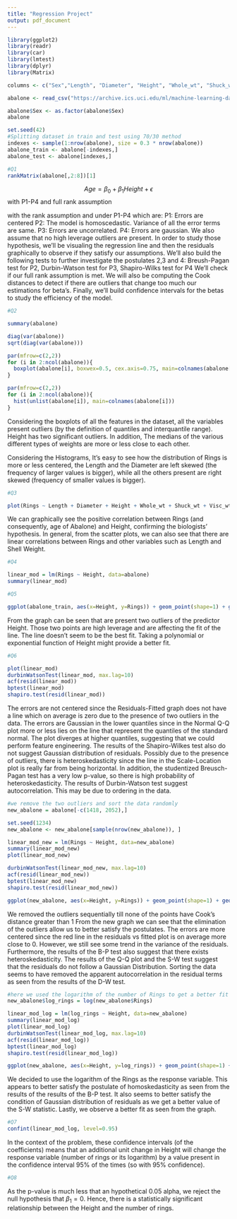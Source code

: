 ```yaml
---
title: "Regression Project"
output: pdf_document
---
```


```r

library(ggplot2)
library(readr)
library(car)
library(lmtest)
library(dplyr)
library(Matrix)

columns <- c("Sex","Length", "Diameter", "Height", "Whole_wt", "Shuck_wt", "Visc_wt", "Shell_wt", "Rings")

abalone <- read_csv("https://archive.ics.uci.edu/ml/machine-learning-databases/abalone/abalone.data",col_names=columns)

abalone$Sex <- as.factor(abalone$Sex)
abalone

set.seed(42)
#Splitting dataset in train and test using 70/30 method
indexes <- sample(1:nrow(abalone), size = 0.3 * nrow(abalone))
abalone_train <- abalone[-indexes,]
abalone_test <- abalone[indexes,]

```


```r
#Q1
rankMatrix(abalone[,2:8])[1]

```
$$ Age = \beta_0 + \beta_1 Height+\epsilon $$ with P1-P4 and full rank assumption

with the rank assumption and under P1-P4 which are:
P1: Errors are centered
P2: The model is homoscedastic. Variance of all the error terms are same.
P3: Errors are uncorrelated.
P4: Errors are gaussian.
We also assume that no high leverage outliers are present.
In order to study those hypothesis, we’ll be visualing the regression line and then the residuals graphically to observe if they satisfy our assumptions. We’ll also build the following tests to further investigate the postulates 2,3 and 4:
Breush-Pagan test for P2,
Durbin-Watson test for P3,
Shapiro-Wilks test for P4
We’ll check if our full rank assumption is met.
We will also be computing the Cook distances to detect if there are outliers that change too much our estimations for beta’s.
Finally, we’ll build confidence intervals for the betas to study the efficiency of the model.

```r
#Q2

summary(abalone)

diag(var(abalone))
sqrt(diag(var(abalone)))

par(mfrow=c(2,2))
for (i in 2:ncol(abalone)){
  boxplot(abalone[i], boxwex=0.5, cex.axis=0.75, main=colnames(abalone[i]))
}

par(mfrow=c(2,2))
for (i in 2:ncol(abalone)){
  hist(unlist(abalone[i]), main=colnames(abalone[i]))
}

```
Considering the boxplots of all the features in the dataset, all the variables present outliers (by the definition of quantiles and interquantile range). Height has two significant outliers. In addition, The medians of the various different types of weights are more or less close to each other. 

Considering the Histograms, It's easy to see how the distribution of Rings is more or less centered, the Length and the Diameter are left skewed (the frequency of larger values is bigger), while all the others present are right skewed (frequency of smaller values is bigger).

```r
#Q3

plot(Rings ~ Length + Diameter + Height + Whole_wt + Shuck_wt + Visc_wt + Shell_wt, data=abalone)

```
We can graphically see the positive correlation between Rings (and consequently, age of Abalone) and Height, confirming the biologists’ hypothesis. In general, from the scatter plots, we can also see that there are linear correlations between Rings and other variables such as Length and Shell Weight. 

```r
#Q4

linear_mod = lm(Rings ~ Height, data=abalone)
summary(linear_mod)

```

```r
#Q5

ggplot(abalone_train, aes(x=Height, y=Rings)) + geom_point(shape=1) + geom_smooth(method=lm)

```
From the graph can be seen that are present two outliers of the predictor Height. Those two points are high leverage and are affecting the fit of the line. The line doesn't seem to be the best fit. Taking a polynomial or exponential function of Height might provide a better fit.

```r
#Q6

plot(linear_mod)
durbinWatsonTest(linear_mod, max.lag=10)
acf(resid(linear_mod))
bptest(linear_mod)
shapiro.test(resid(linear_mod))

```
The errors are not centered since the Residuals-Fitted graph does not have a line which on average is zero due to the presence of two outliers in the data.
The errors are Gaussian  in the lower quantiles since in the Normal Q-Q plot more or less lies on the line that represent the quantiles of the standard normal. The plot diverges at higher quantiles, suggesting that we could perform feature engineering. The results of the Shapiro-Wilkes test also do not suggest Gaussian distribution of residuals.
Possibly due to the presence of outliers, there is heteroskedasticity since the line in the Scale-Location plot is really far from being horizontal. In addition, the studentized Breusch-Pagan test has a very low p-value, so there is high probability of heteroskedasticity. 
The results of Durbin-Watson test suggest autocorrelation. This may be due to ordering in the data. 

```r
#we remove the two outliers and sort the data randomly
new_abalone = abalone[-c(1418, 2052),]

set.seed(1234)
new_abalone <- new_abalone[sample(nrow(new_abalone)), ]

linear_mod_new = lm(Rings ~ Height, data=new_abalone)
summary(linear_mod_new)
plot(linear_mod_new)

durbinWatsonTest(linear_mod_new, max.lag=10)
acf(resid(linear_mod_new))
bptest(linear_mod_new)
shapiro.test(resid(linear_mod_new))

ggplot(new_abalone, aes(x=Height, y=Rings)) + geom_point(shape=1) + geom_smooth(method=lm)

```
We removed the outliers sequentially till none of the points have Cook's distance greater than 1 
From the new graph we can see that the elimination of the outliers allow us to better satisfy the postulates. The errors are more centered since the red line in the residuals vs fitted plot is on average more close to 0. 
However, we still see some trend in the variance of the residuals. Furthermore, the results of the B-P test also suggest that there exists heteroskedasticity.
The results of the Q-Q plot and the S-W test suggest that the residuals do not follow a Gaussian Distribution.
Sorting the data seems to have removed the apparent autocorrelation in the residual terms as seen from the results of the D-W test.

```r
#here we used the logarithm of the number of Rings to get a better fit
new_abalone$log_rings = log(new_abalone$Rings)

linear_mod_log = lm(log_rings ~ Height, data=new_abalone)
summary(linear_mod_log)
plot(linear_mod_log)
durbinWatsonTest(linear_mod_log, max.lag=10)
acf(resid(linear_mod_log))
bptest(linear_mod_log)
shapiro.test(resid(linear_mod_log))

ggplot(new_abalone, aes(x=Height, y=log_rings)) + geom_point(shape=1) +geom_smooth(method=lm)

```
We decided to use the logarithm of the Rings as the response variable. This appears to better satisfy the postulate of homoskedasticity as seen from the results of the results of the B-P test. It also seems to better satisfy the condition of Gaussian distribution of residuals as we get a better value of the S-W statistic. Lastly, we observe a better fit as seen from the graph.

```r
#Q7
confint(linear_mod_log, level=0.95)

```
In the context of the problem, these confidence intervals (of the coefficients) means that an additional unit change in Height will change the response variable (number of rings or its logarithm) by a value present in the confidence interval 95% of the times (so with 95% confidence).

```r
#Q8
```
As the p-value is much less that an hypothetical 0.05 alpha, we reject the null hypothesis that $\beta_1 = 0$. Hence, there is a statistically significant relationship between the Height and the number of rings. 
